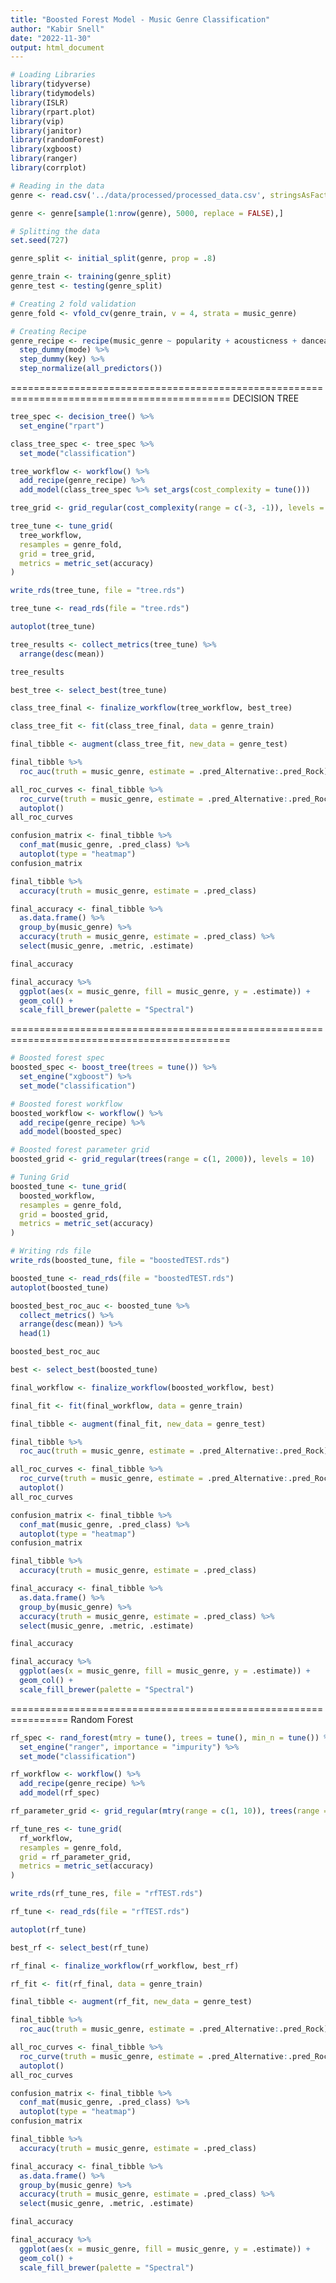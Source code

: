```yaml
---
title: "Boosted Forest Model - Music Genre Classification"
author: "Kabir Snell"
date: "2022-11-30"
output: html_document
---
```

```R
# Loading Libraries
library(tidyverse)
library(tidymodels)
library(ISLR)
library(rpart.plot)
library(vip)
library(janitor)
library(randomForest)
library(xgboost)
library(ranger)
library(corrplot)
```

```R
# Reading in the data
genre <- read.csv('../data/processed/processed_data.csv', stringsAsFactors = TRUE)

genre <- genre[sample(1:nrow(genre), 5000, replace = FALSE),]
```

```R
# Splitting the data
set.seed(727)

genre_split <- initial_split(genre, prop = .8)

genre_train <- training(genre_split)
genre_test <- testing(genre_split)
```

```R
# Creating 2 fold validation
genre_fold <- vfold_cv(genre_train, v = 4, strata = music_genre)
```

```R
# Creating Recipe
genre_recipe <- recipe(music_genre ~ popularity + acousticness + danceability + duration_ms + energy + instrumentalness + liveness + loudness + mode + speechiness + tempo + key, data = genre_train) %>%
  step_dummy(mode) %>%
  step_dummy(key) %>%
  step_normalize(all_predictors())
```

============================================================================================
DECISION TREE

```R
tree_spec <- decision_tree() %>%
  set_engine("rpart")

class_tree_spec <- tree_spec %>%
  set_mode("classification")

tree_workflow <- workflow() %>%
  add_recipe(genre_recipe) %>%
  add_model(class_tree_spec %>% set_args(cost_complexity = tune()))

tree_grid <- grid_regular(cost_complexity(range = c(-3, -1)), levels = 10)
```

```R
tree_tune <- tune_grid(
  tree_workflow,
  resamples = genre_fold,
  grid = tree_grid, 
  metrics = metric_set(accuracy)
)

write_rds(tree_tune, file = "tree.rds")
```

```R
tree_tune <- read_rds(file = "tree.rds")

autoplot(tree_tune)
```

```R
tree_results <- collect_metrics(tree_tune) %>%
  arrange(desc(mean))

tree_results
```

```R
best_tree <- select_best(tree_tune)

class_tree_final <- finalize_workflow(tree_workflow, best_tree)

class_tree_fit <- fit(class_tree_final, data = genre_train)
```

```R
final_tibble <- augment(class_tree_fit, new_data = genre_test)

final_tibble %>% 
  roc_auc(truth = music_genre, estimate = .pred_Alternative:.pred_Rock)
```

```R
all_roc_curves <- final_tibble %>% 
  roc_curve(truth = music_genre, estimate = .pred_Alternative:.pred_Rock) %>% 
  autoplot()
all_roc_curves
```

```r
confusion_matrix <- final_tibble %>%
  conf_mat(music_genre, .pred_class) %>% 
  autoplot(type = "heatmap")
confusion_matrix
```

```R
final_tibble %>%
  accuracy(truth = music_genre, estimate = .pred_class)
```

```R
final_accuracy <- final_tibble %>%
  as.data.frame() %>%
  group_by(music_genre) %>%
  accuracy(truth = music_genre, estimate = .pred_class) %>%
  select(music_genre, .metric, .estimate)

final_accuracy
```

```R
final_accuracy %>%
  ggplot(aes(x = music_genre, fill = music_genre, y = .estimate)) +
  geom_col() +
  scale_fill_brewer(palette = "Spectral")
```

============================================================================================

```R
# Boosted forest spec
boosted_spec <- boost_tree(trees = tune()) %>%
  set_engine("xgboost") %>%
  set_mode("classification")

# Boosted forest workflow
boosted_workflow <- workflow() %>% 
  add_recipe(genre_recipe) %>% 
  add_model(boosted_spec)

# Boosted forest parameter grid
boosted_grid <- grid_regular(trees(range = c(1, 2000)), levels = 10)
```

```r
# Tuning Grid
boosted_tune <- tune_grid(
  boosted_workflow,
  resamples = genre_fold,
  grid = boosted_grid,
  metrics = metric_set(accuracy)
)

# Writing rds file
write_rds(boosted_tune, file = "boostedTEST.rds")
```

```R
boosted_tune <- read_rds(file = "boostedTEST.rds")
autoplot(boosted_tune)
```

```R
boosted_best_roc_auc <- boosted_tune %>% 
  collect_metrics() %>% 
  arrange(desc(mean)) %>% 
  head(1)

boosted_best_roc_auc
```

```R
best <- select_best(boosted_tune)

final_workflow <- finalize_workflow(boosted_workflow, best)

final_fit <- fit(final_workflow, data = genre_train)

final_tibble <- augment(final_fit, new_data = genre_test)

final_tibble %>% 
  roc_auc(truth = music_genre, estimate = .pred_Alternative:.pred_Rock)
```

```R
all_roc_curves <- final_tibble %>% 
  roc_curve(truth = music_genre, estimate = .pred_Alternative:.pred_Rock) %>% 
  autoplot()
all_roc_curves
```

```r
confusion_matrix <- final_tibble %>%
  conf_mat(music_genre, .pred_class) %>% 
  autoplot(type = "heatmap")
confusion_matrix
```

```R
final_tibble %>%
  accuracy(truth = music_genre, estimate = .pred_class)
```

```R
final_accuracy <- final_tibble %>%
  as.data.frame() %>%
  group_by(music_genre) %>%
  accuracy(truth = music_genre, estimate = .pred_class) %>%
  select(music_genre, .metric, .estimate)

final_accuracy
```

```R
final_accuracy %>%
  ggplot(aes(x = music_genre, fill = music_genre, y = .estimate)) +
  geom_col() +
  scale_fill_brewer(palette = "Spectral")
```


================================================================
Random Forest

```R
rf_spec <- rand_forest(mtry = tune(), trees = tune(), min_n = tune()) %>% 
  set_engine("ranger", importance = "impurity") %>% 
  set_mode("classification")

rf_workflow <- workflow() %>%
  add_recipe(genre_recipe) %>%
  add_model(rf_spec)

rf_parameter_grid <- grid_regular(mtry(range = c(1, 10)), trees(range = c(1,500)), min_n(range = c(1,10)), levels = 5)
```

```R
rf_tune_res <- tune_grid(
  rf_workflow,
  resamples = genre_fold,
  grid = rf_parameter_grid,
  metrics = metric_set(accuracy)
)

write_rds(rf_tune_res, file = "rfTEST.rds")
```

```r
rf_tune <- read_rds(file = "rfTEST.rds")

autoplot(rf_tune)
```

```R
best_rf <- select_best(rf_tune)

rf_final <- finalize_workflow(rf_workflow, best_rf)

rf_fit <- fit(rf_final, data = genre_train)
```

```R
final_tibble <- augment(rf_fit, new_data = genre_test)

final_tibble %>% 
  roc_auc(truth = music_genre, estimate = .pred_Alternative:.pred_Rock)
```

```R
all_roc_curves <- final_tibble %>% 
  roc_curve(truth = music_genre, estimate = .pred_Alternative:.pred_Rock) %>% 
  autoplot()
all_roc_curves
```

```r
confusion_matrix <- final_tibble %>%
  conf_mat(music_genre, .pred_class) %>% 
  autoplot(type = "heatmap")
confusion_matrix
```

```R
final_tibble %>%
  accuracy(truth = music_genre, estimate = .pred_class)
```

```R
final_accuracy <- final_tibble %>%
  as.data.frame() %>%
  group_by(music_genre) %>%
  accuracy(truth = music_genre, estimate = .pred_class) %>%
  select(music_genre, .metric, .estimate)

final_accuracy
```

```R
final_accuracy %>%
  ggplot(aes(x = music_genre, fill = music_genre, y = .estimate)) +
  geom_col() +
  scale_fill_brewer(palette = "Spectral")
```












